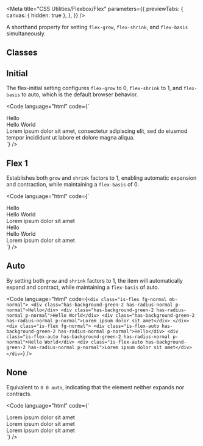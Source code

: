 
<Meta
  title="CSS Utilities/Flexbox/Flex"
  parameters={{
    previewTabs: {
      canvas: { hidden: true },
    },
  }}
/>

<Banner label="Flex" section="CSS Utilities" color="yellow" puzzle />

<Lead>A shorthand property for setting `flex-grow`, `flex-shrink`, and `flex-basis` simultaneously.</Lead>

## Classes

<CssFlexboxFlex />

## Initial

The flex-initial setting configures `flex-grow` to 0, `flex-shrink` to 1, and `flex-basis` to auto, which is the default browser behavior.

<Code
  language="html"
  code={`
<div class="is-flex fg-normal mb-normal">
    <div class="is-flex-initial has-background-green-2 has-radius-normal p-normal">Hello</div>
    <div class="is-flex-initial has-background-green-2 has-radius-normal p-normal">Hello World</div>
    <div class="is-flex-initial has-background-green-2 has-radius-normal p-normal">Lorem ipsum dolor sit amet, consectetur adipiscing elit, sed do eiusmod tempor incididunt ut labore et dolore magna aliqua.</div>
</div>
`}
/>

## Flex 1

Establishes both `grow` and `shrink` factors to 1, enabling automatic expansion and contraction, while maintaining a `flex-basis` of 0.

<Code
  language="html"
  code={`
<div class="is-flex fg-normal mb-normal">
    <div class="has-background-green-2 has-radius-normal p-normal">Hello</div>
    <div class="has-background-green-2 has-radius-normal p-normal">Hello World</div>
    <div class="has-background-green-2 has-radius-normal p-normal">Lorem ipsum dolor sit amet</div>
</div>
<div class="is-flex fg-normal">
    <div class="is-flex-1 has-background-green-2 has-radius-normal p-normal">Hello</div>
    <div class="is-flex-1 has-background-green-2 has-radius-normal p-normal">Hello World</div>
    <div class="is-flex-1 has-background-green-2 has-radius-normal p-normal">Lorem ipsum dolor sit amet</div>
</div>
`}
/>

## Auto

By setting both `grow` and `shrink` factors to 1, the item will automatically expand and contract, while maintaining a `flex-basis` of auto.

<Code
  language="html"
  code={`
    <div class="is-flex fg-normal mb-normal">
        <div class="has-background-green-2 has-radius-normal p-normal">Hello</div>
        <div class="has-background-green-2 has-radius-normal p-normal">Hello World</div>
        <div class="has-background-green-2 has-radius-normal p-normal">Lorem ipsum dolor sit amet</div>
    </div>
    <div class="is-flex fg-normal">
        <div class="is-flex-auto has-background-green-2 has-radius-normal p-normal">Hello</div>
        <div class="is-flex-auto has-background-green-2 has-radius-normal p-normal">Hello World</div>
        <div class="is-flex-auto has-background-green-2 has-radius-normal p-normal">Lorem ipsum dolor sit amet</div>
    </div>
`}
/>

## None

Equivalent to `0 0 auto`, indicating that the element neither expands nor contracts.

<Code
  language="html"
  code={`
<div class="is-flex fg-normal mb-normal">
  <div class="is-flex-1 has-background-green-2 has-radius-normal p-normal">Lorem ipsum dolor sit amet</div>
  <div class="is-flex-none has-background-green-2 has-radius-normal p-normal">Lorem ipsum dolor sit amet</div>
  <div class="is-flex-1 has-background-green-2 has-radius-normal p-normal">Lorem ipsum dolor sit amet</div>
</div>
`}
/>

<Footer>
  <LinkCards>
    <LinkCard
      pageTitle="Foundation/Grid"
      description="The Baloise Design System grid system is a fully responsive and 12 column layout system with six default breakpoints and five container layouts"
    />
    <LinkCard
      pageTitle="Foundation/Design Tokens"
      description="We use design tokens to replace hard-coded values in order to ensure a better consistency"
    />
  </LinkCards>
</Footer>
